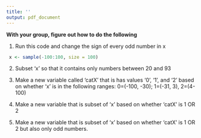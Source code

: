 ```yaml
---
title: ''
output: pdf_document
---
```

  

\begin{center}
{\large    Political Data Science\\
   Activity 4 }
\end{center}

**With your group, figure out how to do the following**


1. Run this code and change the sign of every odd number in x
```r
 x <- sample(-100:100, size = 100)
```

2. Subset 'x' so that it contains only numbers between 20 and 93

3. Make a new variable called 'catX' that is has values '0', '1', and '2' based on whether 'x' is in the following ranges: 0=(-100, -30); 1=(-31, 3), 2=(4-100)

4. Make a new variable that is subset of 'x' based on whether 'catX' is 1 OR 2

5.  Make a new variable that is subset of 'x' based on whether 'catX' is 1 OR 2 but also only odd numbers.